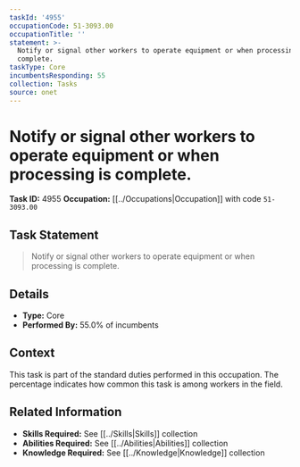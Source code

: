 ```yaml
---
taskId: '4955'
occupationCode: 51-3093.00
occupationTitle: ''
statement: >-
  Notify or signal other workers to operate equipment or when processing is
  complete.
taskType: Core
incumbentsResponding: 55
collection: Tasks
source: onet
---
```

# Notify or signal other workers to operate equipment or when processing is complete.

**Task ID:** 4955
**Occupation:** [[../Occupations|Occupation]] with code `51-3093.00`

## Task Statement

> Notify or signal other workers to operate equipment or when processing is complete.

## Details

- **Type:** Core
- **Performed By:** 55.0% of incumbents

## Context

This task is part of the standard duties performed in this occupation. The percentage indicates how common this task is among workers in the field.

## Related Information

- **Skills Required:** See [[../Skills|Skills]] collection
- **Abilities Required:** See [[../Abilities|Abilities]] collection
- **Knowledge Required:** See [[../Knowledge|Knowledge]] collection
